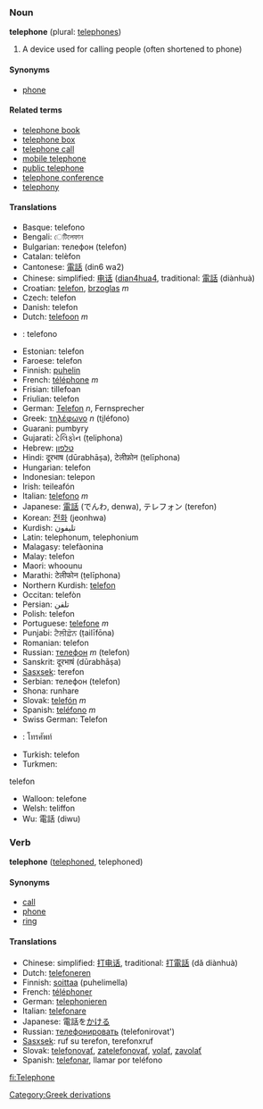 ===Noun===
'''telephone''' (plural: [[telephones]])

# A device used for calling people (often shortened to phone)

====Synonyms====
*[[phone]]

====Related terms====
*[[telephone book]]
*[[telephone box]]
*[[telephone call]]
*[[mobile telephone]]
*[[public telephone]]
*[[telephone conference]]
*[[telephony]]

====Translations====
*Basque: telefono
*Bengali: েটিলেফান
*Bulgarian: телефон (telefon)
*Catalan: telèfon
*Cantonese: [[電話]] (din6 wa2)
*Chinese: simplified: [[电话]] ([[dian4hua4]], traditional: [[電話]] (diànhuà)
*Croatian: [[telefon]], [[brzoglas]] ''m''
*Czech: telefon
*Danish: telefon
*Dutch: [[telefoon]] ''m''
*{{eo}}: telefono
*Estonian: telefon
*Faroese: telefon
*Finnish: [[puhelin]]
*French: [[téléphone]] ''m''
*Frisian: tillefoan
*Friulian: telefon
*German: [[Telefon]] ''n'', Fernsprecher
*Greek: [[τηλέφωνο]] ''n'' (ti̱léfono)
*Guarani: pumbyry
*Gujarati: ટેલિફોન (ṭeliphona)
*Hebrew: [[טלפון]] 
*Hindi: दूरभाष (dūrabhāṣa), टेलीफ़ोन (ṭelīphona)
*Hungarian: telefon
*Indonesian: telepon
*Irish: teileafón
*Italian: [[telefono]] ''m''
*Japanese: [[電話]] (でんわ, denwa), テレフォン (terefon)
*Korean: [[전화]] (jeonhwa)
*Kurdish: تليفون
*Latin: telephonum, telephonium
*Malagasy: telefàonina
*Malay: telefon
*Maori: whoounu
*Marathi: टेलीफोन (ṭelīphona)
*Northern Kurdish: [[telefon]]
*Occitan: telefòn
*Persian: تلفن
*Polish: telefon
*Portuguese: [[telefone]] ''m''
*Punjabi: ਟੈਲੀਫ਼ੋਨ (ṭailīfōna)
*Romanian: telefon
*Russian: [[телефон]] ''m'' (telefon)
*Sanskrit: दूरभाषं (dūrabhāṣa)
*[[Sasxsek]]: terefon
*Serbian: телефон (telefon)
*Shona: runhare
*Slovak: [[telefón]] ''m''
*Spanish: [[teléfono]] ''m''
*Swiss German: Telefon
*{{th}}: โทรศัพท์
*Turkish: telefon
*Turkmen: 
telefon
*Walloon: telefone
*Welsh: teliffon
*Wu: 電話 (diwu)

===Verb===
'''telephone''' ([[telephoned]], telephoned)

====Synonyms====
*[[call]]
*[[phone]]
*[[ring]]

====Translations====
*Chinese: simplified: [[打电话]], traditional: [[打電話]] (dǎ diànhuà)
*Dutch: [[telefoneren]]
*Finnish: [[soittaa]] (puhelimella)
*French: [[téléphoner]]
*German: [[telephonieren]]
*Italian: [[telefonare]]
*Japanese: 電話を[[かける]]
*Russian: [[телефонировать]] (telefonirovat')
*[[Sasxsek]]: ruf su terefon, terefonxruf
*Slovak: [[telefonovať]], [[zatelefonovať]], [[volať]], [[zavolať]]
*Spanish: [[telefonar]], llamar por teléfono
[[Category:Greek derivations]]

[[fi:Telephone]]